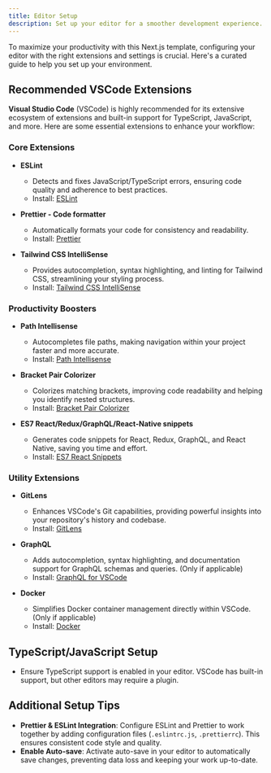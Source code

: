```yaml
---
title: Editor Setup
description: Set up your editor for a smoother development experience.
---
```


To maximize your productivity with this Next.js template, configuring your editor with the right extensions and settings is crucial. Here's a curated guide to help you set up your environment.

## Recommended VSCode Extensions

**Visual Studio Code** (VSCode) is highly recommended for its extensive ecosystem of extensions and built-in support for TypeScript, JavaScript, and more. Here are some essential extensions to enhance your workflow:

### Core Extensions

- **ESLint**

  - Detects and fixes JavaScript/TypeScript errors, ensuring code quality and adherence to best practices.
  - Install: [ESLint](https://marketplace.visualstudio.com/items?itemName=dbaeumer.vscode-eslint)

- **Prettier - Code formatter**

  - Automatically formats your code for consistency and readability.
  - Install: [Prettier](https://marketplace.visualstudio.com/items?itemName=esbenp.prettier-vscode)

- **Tailwind CSS IntelliSense**
  - Provides autocompletion, syntax highlighting, and linting for Tailwind CSS, streamlining your styling process.
  - Install: [Tailwind CSS IntelliSense](https://marketplace.visualstudio.com/items?itemName=bradlc.vscode-tailwindcss)

### Productivity Boosters

- **Path Intellisense**

  - Autocompletes file paths, making navigation within your project faster and more accurate.
  - Install: [Path Intellisense](https://marketplace.visualstudio.com/items?itemName=christian-kohler.path-intellisense)

- **Bracket Pair Colorizer**

  - Colorizes matching brackets, improving code readability and helping you identify nested structures.
  - Install: [Bracket Pair Colorizer](https://marketplace.visualstudio.com/items?itemName=CoenraadS.bracket-pair-colorizer)

- **ES7 React/Redux/GraphQL/React-Native snippets**
  - Generates code snippets for React, Redux, GraphQL, and React Native, saving you time and effort.
  - Install: [ES7 React Snippets](https://marketplace.visualstudio.com/items?itemName=dsznajder.es7-react-js-snippets)

### Utility Extensions

- **GitLens**

  - Enhances VSCode's Git capabilities, providing powerful insights into your repository's history and codebase.
  - Install: [GitLens](https://marketplace.visualstudio.com/items?itemName=eamodio.gitlens)

- **GraphQL**

  - Adds autocompletion, syntax highlighting, and documentation support for GraphQL schemas and queries. (Only if applicable)
  - Install: [GraphQL for VSCode](https://marketplace.visualstudio.com/items?itemName=prisma.vscode-graphql)

- **Docker**
  - Simplifies Docker container management directly within VSCode. (Only if applicable)
  - Install: [Docker](https://marketplace.visualstudio.com/items?itemName=ms-azuretools.vscode-docker)

## TypeScript/JavaScript Setup

- Ensure TypeScript support is enabled in your editor. VSCode has built-in support, but other editors may require a plugin.

## Additional Setup Tips

- **Prettier & ESLint Integration**: Configure ESLint and Prettier to work together by adding configuration files (`.eslintrc.js`, `.prettierrc`). This ensures consistent code style and quality.
- **Enable Auto-save**: Activate auto-save in your editor to automatically save changes, preventing data loss and keeping your work up-to-date.
